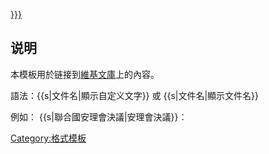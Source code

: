 [[s:{{{1}}}|{{{2|{{{1}}}}}}]]<noinclude>

== 说明 ==
本模板用於链接到[[維基文庫]]上的內容。

語法：<nowiki>{{s|文件名|顯示自定义文字}}</nowiki> 或 <nowiki>{{s|文件名|顯示文件名}}</nowiki>

例如：
<nowiki>{{s|聯合國安理會決議|安理會決議}}</nowiki>：{{s|聯合國安理會決議|安理會決議}}

[[Category:格式模板]]
</noinclude>
